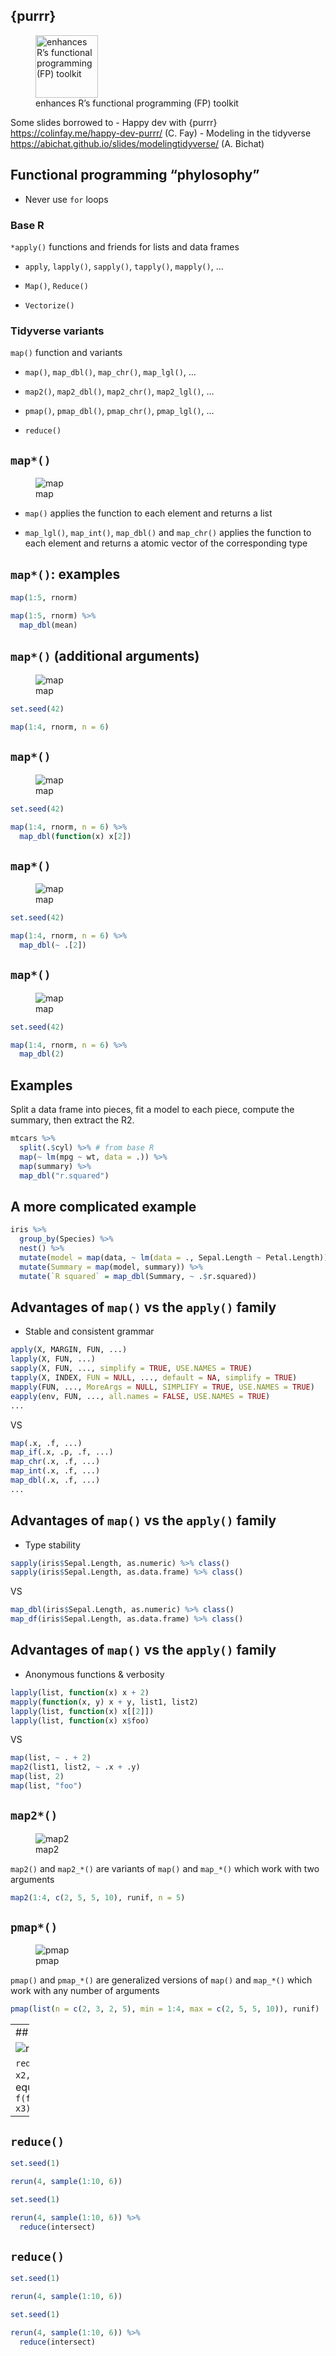 ## {purrr}
 
![enhances R's functional programming (FP) toolkit](../Rmd_files/tidyverse/figs/hex-purrr.png){width="100px"}

Some slides borrowed to
- Happy dev with {purrr} [https://colinfay.me/happy-dev-purrr/](https://colinfay.me/happy-dev-purrr/) (C. Fay)
- Modeling in the tidyverse [https://abichat.github.io/slides/modelingtidyverse/](https://abichat.github.io/slides/modelingtidyverse/) (A. Bichat)

## Functional programming "phylosophy"

* Never use `for` loops

### Base R

`*apply()` functions and friends for lists and data frames

  * `apply`, `lapply()`, `sapply()`, `tapply()`, `mapply()`, ...
  
  * `Map()`, `Reduce()`
  
  * `Vectorize()`

### Tidyverse variants

`map()` function and variants

  * `map()`, `map_dbl()`, `map_chr()`, `map_lgl()`, ...
  
  * `map2()`, `map2_dbl()`, `map2_chr()`, `map2_lgl()`, ...
  
  * `pmap()`, `pmap_dbl()`, `pmap_chr()`, `pmap_lgl()`, ...
  
  * `reduce()`


## `map*()`


![map](../Rmd_files/tidyverse/figs/map.png){width=30%"}


* `map()` applies the function to each element and returns a list

* `map_lgl()`, `map_int()`, `map_dbl()` and `map_chr()` applies the function to each element and returns a atomic vector of the corresponding type

## `map*()`: examples {.allowframebreaks}

```r
map(1:5, rnorm)
```

```r
map(1:5, rnorm) %>% 
  map_dbl(mean)
```

## `map*()` (additional arguments)


![map](../Rmd_files/tidyverse/figs/map-arg.png){width=30%"}

```r
set.seed(42)
```

```r
map(1:4, rnorm, n = 6)
```

## `map*()`


![map](../Rmd_files/tidyverse/figs/map-arg.png){width=30%"}

```r
set.seed(42)
```

```r
map(1:4, rnorm, n = 6) %>% 
  map_dbl(function(x) x[2])
```

## `map*()`

![map](../Rmd_files/tidyverse/figs/map-arg.png){width=30%"}

```r
set.seed(42)
```

```r
map(1:4, rnorm, n = 6) %>% 
  map_dbl(~ .[2])
```

## `map*()`

![map](../Rmd_files/tidyverse/figs/map-arg.png){width=30%"}

```r
set.seed(42)
```

```r
map(1:4, rnorm, n = 6) %>% 
  map_dbl(2)
```

## Examples

Split a data frame into pieces, fit a model to each piece, compute the summary, then extract the R2.

```r
mtcars %>%
  split(.$cyl) %>% # from base R
  map(~ lm(mpg ~ wt, data = .)) %>%
  map(summary) %>%
  map_dbl("r.squared")
```

## A more complicated example

```r
iris %>%
  group_by(Species) %>%
  nest() %>%
  mutate(model = map(data, ~ lm(data = ., Sepal.Length ~ Petal.Length))) %>%
  mutate(Summary = map(model, summary)) %>%
  mutate(`R squared` = map_dbl(Summary, ~ .$r.squared))
```

## Advantages of `map()` vs the `apply()` family

* Stable and consistent grammar

```r
apply(X, MARGIN, FUN, ...)
lapply(X, FUN, ...)
sapply(X, FUN, ..., simplify = TRUE, USE.NAMES = TRUE)
tapply(X, INDEX, FUN = NULL, ..., default = NA, simplify = TRUE)
mapply(FUN, ..., MoreArgs = NULL, SIMPLIFY = TRUE, USE.NAMES = TRUE)
eapply(env, FUN, ..., all.names = FALSE, USE.NAMES = TRUE)
...
```

VS 

```r
map(.x, .f, ...)
map_if(.x, .p, .f, ...)
map_chr(.x, .f, ...)
map_int(.x, .f, ...)
map_dbl(.x, .f, ...)
...
```

## Advantages of `map()` vs the `apply()` family

* Type stability

```r
sapply(iris$Sepal.Length, as.numeric) %>% class()
sapply(iris$Sepal.Length, as.data.frame) %>% class()
```

VS 

```r
map_dbl(iris$Sepal.Length, as.numeric) %>% class()
map_df(iris$Sepal.Length, as.data.frame) %>% class()
```

## Advantages of `map()` vs the `apply()` family

* Anonymous functions & verbosity

```r
lapply(list, function(x) x + 2)
mapply(function(x, y) x + y, list1, list2)
lapply(list, function(x) x[[2]])
lapply(list, function(x) x$foo)
```

VS 

```r
map(list, ~ . + 2)
map2(list1, list2, ~ .x + .y)
map(list, 2)
map(list, "foo")
```


## `map2*()`

![map2](../Rmd_files/tidyverse/figs/map2.png){width=30%"}

`map2()` and `map2_*()` are variants of `map()` and `map_*()` which work with two arguments


```r
map2(1:4, c(2, 5, 5, 10), runif, n = 5)
```

## `pmap*()`

![pmap](../Rmd_files/tidyverse/figs/pmap-3.png){width=30%"}

`pmap()` and `pmap_*()` are generalized versions of `map()` and `map_*()` which work with any number of arguments

```r
pmap(list(n = c(2, 3, 2, 5), min = 1:4, max = c(2, 5, 5, 10)), runif)
```


---
## `reduce()`

![reduce](../Rmd_files/tidyverse/figs/reduce.png){width=30%"}


`reduce(list(x1, x2, x3), f)` is equivalent to `f(f(x1, x2), x3)` 

---
## `reduce()`

```r
set.seed(1)
```

```r
rerun(4, sample(1:10, 6)) 
```


```r
set.seed(1)
```

```r
rerun(4, sample(1:10, 6)) %>% 
  reduce(intersect)
```


## `reduce()`

```r
set.seed(1)
```

```r
rerun(4, sample(1:10, 6))
```

```r
set.seed(1)
```

```r
rerun(4, sample(1:10, 6)) %>% 
  reduce(intersect)
```


<!-- ### Map family of functions -->

<!-- Apply a function to each element of a vector: replace the [x]`apply` families (more coherent) -->

<!-- - `map()`, `map_if()` and `map_at()` _always return a list_ -->
<!-- - `map_lgl()`, `map_int()`, `map_dbl()` and `map_chr()` return vectors of the corresponding type -->
<!-- - `map_dfr()` and `map_dfc()` return data frames created by row-binding and column-binding respectively -->


